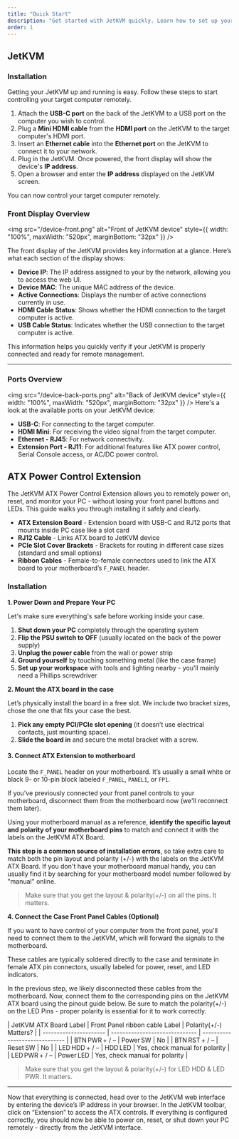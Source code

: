 ```yaml
---
title: "Quick Start"
description: "Get started with JetKVM quickly. Learn how to set up your device or extensions, understand the front display information, and familiarize yourself with the available ports for remote computer control."
order: 1
---
```


## JetKVM

### Installation

Getting your JetKVM up and running is easy. Follow these steps to start controlling your target computer remotely.

1. Attach the **USB-C port** on the back of the JetKVM to a USB port on the computer you wish to control.
2. Plug a **Mini HDMI cable** from the **HDMI port** on the JetKVM to the target computer's HDMI port.
3. Insert an **Ethernet cable** into the **Ethernet port** on the JetKVM to connect it to your network.
4. Plug in the JetKVM. Once powered, the front display will show the device's **IP address**.
5. Open a browser and enter the **IP address** displayed on the JetKVM screen.

You can now control your target computer remotely.

### Front Display Overview

<img
  src="/device-front.png"
  alt="Front of JetKVM device"
  style={{ width: "100%", maxWidth: "520px", marginBottom: "32px" }}
/>

The front display of the JetKVM provides key information at a glance. Here’s what each section of the display shows:

- **Device IP**: The IP address assigned to your by the network, allowing you to access the web UI.
- **Device MAC**: The unique MAC address of the device.
- **Active Connections**: Displays the number of active connections currently in use.
- **HDMI Cable Status**: Shows whether the HDMI connection to the target computer is active.
- **USB Cable Status**: Indicates whether the USB connection to the target computer is active.

This information helps you quickly verify if your JetKVM is properly connected and ready for remote management.

---

### Ports Overview

<img
  src="/device-back-ports.png"
  alt="Back of JetKVM device"
  style={{ width: "100%", maxWidth: "520px", marginBottom: "32px" }}
/>
Here's a look at the available ports on your JetKVM device:

- **USB-C**: For connecting to the target computer.
- **HDMI Mini**: For receiving the video signal from the target computer.
- **Ethernet - RJ45**: For network connectivity.
- **Extension Port - RJ11**: For additional features like ATX power control, Serial Console access, or AC/DC power control.

## ATX Power Control Extension

The JetKVM ATX Power Control Extension allows you to remotely power on, reset, and monitor your PC - without losing your front panel buttons and LEDs. This guide walks you through installing it safely and clearly.

- **ATX Extension Board** - Extension board with USB-C and RJ12 ports that mounts inside PC case like a slot card
- **RJ12 Cable** - Links ATX board to JetKVM device
- **PCIe Slot Cover Brackets** - Brackets for routing in different case sizes (standard and small options)
- **Ribbon Cables** - Female-to-female connectors used to link the ATX board to your motherboard’s `F_PANEL` header.

### Installation
**1. Power Down and Prepare Your PC**

Let's make sure everything's safe before working inside your case.

1. **Shut down your PC** completely through the operating system
2. **Flip the PSU switch to OFF** (usually located on the back of the power supply)
3. **Unplug the power cable** from the wall or power strip
4. **Ground yourself** by touching something metal (like the case frame)
5. **Set up your workspace** with tools and lighting nearby - you'll mainly need a Phillips screwdriver

**2. Mount the ATX board in the case**

Let’s physically install the board in a free slot. We include two bracket sizes, chose the one that fits your case the best.

1. **Pick any empty PCI/PCIe slot opening** (it doesn’t use electrical contacts, just mounting space).
2. **Slide the board in** and secure the metal bracket with a screw.

#### 3. Connect ATX Extension to  motherboard
Locate the `F_PANEL` header on your motherboard. It’s usually a small white or black 9- or 10-pin block labeled `F_PANEL`, `PANEL1`, or `FP1`.

If you've previously connected your front panel controls to your motherboard, disconnect them from the motherboard now (we'll reconnect them  later).

Using your motherboard manual as a reference, **identify the specific layout and polarity of your motherboard pins** to match and connect it with the labels on the JetKVM ATX Board.

**This step is a common source of installation errors**, so take extra care to match both the pin layout and polarity (+/-) with the labels on the JetKVM ATX Board. If you don't have your motherboard manual handy, you can usually find it by searching for your motherboard model number followed by "manual" online.

> Make sure that you get the layout & polarity(+/-) on all the pins. It matters.

**4. Connect the Case Front Panel Cables (Optional)**

If you want to have control of your computer from the front panel, you'll need to connect them to the JetKVM, which will forward the signals to the motherboard.

These cables are typically soldered directly to the case and terminate in female ATX pin connectors, usually labeled for power, reset, and LED indicators.

In the previous step, we likely disconnected these cables from the motherboard. Now, connect them to the corresponding pins on the JetKVM ATX board using the pinout guide below. Be sure to match the polarity(+/-) on the LED Pins - proper polarity is essential for it to work correctly.

<Card className="overflow-hidden">
| JetKVM ATX Board Label | Front Panel ribbon cable Label | Polarity(+/-) Matters?     |
| ---------------------- | ------------------------------ | ------------------------------ |
| BTN PWR + / –          | Power SW                       | No                             |
| BTN RST + / –          | Reset SW                       | No                             |
| LED HDD + / –          | HDD LED                        | Yes, check manual for polarity |
| LED PWR + / –          | Power LED                      | Yes, check manual for polarity |
</Card>

> Make sure that you get the layout & polarity(+/-) for LED HDD & LED PWR. It matters.

---

Now that everything is connected, head over to the JetKVM web interface by entering the device’s IP address in your browser. In the JetKVM toolbar, click on “Extension” to access the ATX controls. If everything is configured correctly, you should now be able to power on, reset, or shut down your PC remotely - directly from the JetKVM interface.
